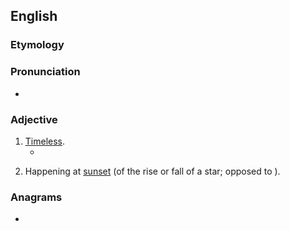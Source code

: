 ==English==

===Etymology===
{{prefix|en|a|chronic}}

===Pronunciation===
* {{IPA|/eɪˈkɹɒnɪk/|lang=en}}

===Adjective===
{{en-adj}}

# [[timeless|Timeless]].
#* {{quote-book|lang=en|year=2002|author={{w|Colin Jones (historian)|Colin Jones}}|title=The Great Nation|publisher=Penguin 2003|page=522|passage=Enlightenment quarrels between pro-Frankish and pro-Gaulish factions were now a political curio, and only ancient Rome and Greece – so far removed in time and space that they seemed both utopian and '''achronic''' – provided any sort of positive historical referent.}}
# {{lb|en|astronomy}} Happening at [[sunset]] (of the rise or fall of a star; opposed to {{m|en|cosmic}}).

===Anagrams===
* {{anagrams|en|a=acchinor|anorchic|charnico|incroach}}